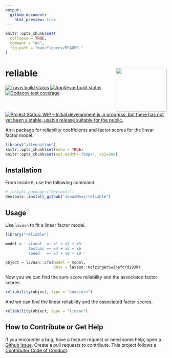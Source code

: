 ```yaml
---
output:
  github_document:
    html_preview: true
---
```


<!-- README.md is generated from README.Rmd. Please edit that file -->


```r
knitr::opts_chunk$set(
  collapse = TRUE,
  comment = "#>",
  fig.path = "man/figures/README-"
)
```

# reliable <img src="man/figures/logo.png" align="right" width="159" height="137" />
[![Travis build status](https://travis-ci.org/JonasMoss/reliable.svg?branch=master)](https://travis-ci.org/JonasMoss/reliable)
[![AppVeyor build status](https://ci.appveyor.com/api/projects/status/github/JonasMoss/reliable?branch=master&svg=true)](https://ci.appveyor.com/project/JonasMoss/reliable)
[![Codecov test coverage](https://codecov.io/gh/JonasMoss/reliable/branch/master/graph/badge.svg)](https://codecov.io/gh/JonasMoss/reliable?branch=master)
[![Project Status: WIP – Initial development is in progress, but there has not yet been a stable, usable release suitable for the public.](https://www.repostatus.org/badges/latest/wip.svg)](https://www.repostatus.org/#wip)

An `R` package for reliability coefficients and factor scores for the linear
factor model. 
```r
library("attenuation")
knitr::opts_chunk$set(echo = TRUE)
knitr::opts_chunk$set(out.width='750px', dpi=200)
```

## Installation
From inside `R`, use the following command:
```r
# install.packages("devtools")
devtools::install_github("JonasMoss/reliable")
```

## Usage
Use `lavaan` to fit a linear factor model.

```r
library("reliable")

model = ' visual  =~ x1 + x2 + x3
          textual =~ x4 + x5 + x6
          speed   =~ x7 + x8 + x9 '

object = lavaan::cfa(model = model,
                     data = lavaan::HolzingerSwineford1939)
```

Now you we can find the sum-score reliability and the associated factor
scores.

```r
reliability(object, type = "sumscore")
```

And we can find the linear reliability and the associated factor scores.

```r
reliability(object, type = "linear")
```

## How to Contribute or Get Help
If you encounter a bug, have a feature request or need some help, open a [Github issue](https://github.com/JonasMoss/reliable/issues). Create a pull requests
to contribute. This project follows a [Contributor Code of Conduct](https://www.contributor-covenant.org/version/1/4/code-of-conduct.md).

